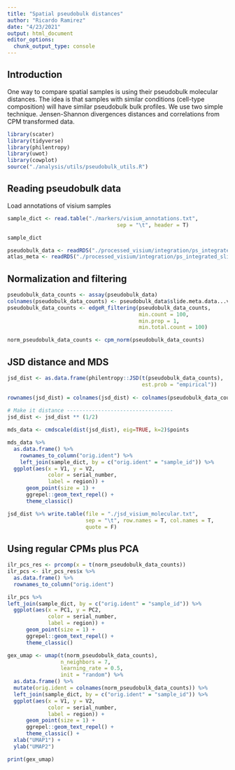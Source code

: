 ```yaml
---
title: "Spatial pseudobulk distances"
author: "Ricardo Ramirez"
date: "4/23/2021"
output: html_document
editor_options: 
  chunk_output_type: console
---
```


## Introduction

One way to compare spatial samples is using their pseudobulk molecular distances. The idea is that samples with similar conditions (cell-type composition) will have similar pseudobulk bulk profiles. We use two simple technique. Jensen-Shannon divergences distances and correlations from CPM transformed data.

```r
library(scater)
library(tidyverse)
library(philentropy)
library(uwot)
library(cowplot)
source("./analysis/utils/pseudobulk_utils.R")
```

## Reading pseudobulk data

Load annotations of visium samples

```r
sample_dict <- read.table("./markers/visium_annotations.txt",
                                   sep = "\t", header = T)

sample_dict
```

```r
pseudobulk_data <- readRDS("./processed_visium/integration/ps_integrated_slides.rds")[[1]][["gex"]]
atlas_meta <- readRDS("./processed_visium/integration/ps_integrated_slides.rds")[[1]][["annotations"]]
```

## Normalization and filtering

```r
pseudobulk_data_counts <- assay(pseudobulk_data)
colnames(pseudobulk_data_counts) <- pseudobulk_data$slide.meta.data...vars.
pseudobulk_data_counts <- edgeR_filtering(pseudobulk_data_counts, 
                                          min.count = 100,
                                          min.prop = 1,
                                          min.total.count = 100)

norm_pseudobulk_data_counts <- cpm_norm(pseudobulk_data_counts)
```

## JSD distance and MDS

```r
jsd_dist <- as.data.frame(philentropy::JSD(t(pseudobulk_data_counts),
                                           est.prob = "empirical"))
  
rownames(jsd_dist) = colnames(jsd_dist) <- colnames(pseudobulk_data_counts) 
  
# Make it distance ----------------------------------
jsd_dist <- jsd_dist ** (1/2)

mds_data <- cmdscale(dist(jsd_dist), eig=TRUE, k=2)$points

mds_data %>%
  as.data.frame() %>%
    rownames_to_column("orig.ident") %>% 
    left_join(sample_dict, by = c("orig.ident" = "sample_id")) %>%
  ggplot(aes(x = V1, y = V2, 
             color = serial_number, 
             label = region)) +
      geom_point(size = 1) +
      ggrepel::geom_text_repel() +
      theme_classic()

jsd_dist %>% write.table(file = "./jsd_visium_molecular.txt",
                         sep = "\t", row.names = T, col.names = T, 
                         quote = F)
```

## Using regular CPMs plus PCA

```r
ilr_pcs_res <- prcomp(x = t(norm_pseudobulk_data_counts))
ilr_pcs <- ilr_pcs_res$x %>%
  as.data.frame() %>%
  rownames_to_column("orig.ident")
```

```r
ilr_pcs %>%
left_join(sample_dict, by = c("orig.ident" = "sample_id")) %>%
  ggplot(aes(x = PC1, y = PC2, 
             color = serial_number, 
             label = region)) +
      geom_point(size = 1) +
      ggrepel::geom_text_repel() +
      theme_classic()
```

```r
gex_umap <- umap(t(norm_pseudobulk_data_counts), 
                 n_neighbors = 7, 
                 learning_rate = 0.5, 
                 init = "random") %>%
  as.data.frame() %>%
  mutate(orig.ident = colnames(norm_pseudobulk_data_counts)) %>%
  left_join(sample_dict, by = c("orig.ident" = "sample_id")) %>%
  ggplot(aes(x = V1, y = V2, 
             color = serial_number, 
             label = region)) +
      geom_point(size = 1) +
      ggrepel::geom_text_repel() +
      theme_classic() +
  xlab("UMAP1") +
  ylab("UMAP2")

print(gex_umap)
```


